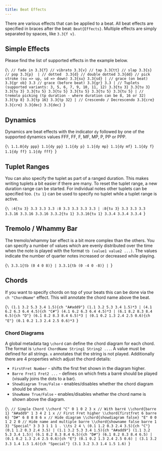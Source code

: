 ```yaml
---
title: Beat Effects
---
```



There are various effects that can be applied to a beat. All beat
effects are specified in braces after the beat: `Beat{Effects}`.
Multiple effects are simply separated by spaces, like `3.3{f v}`.

## Simple Effects

Please find the list of supported effects in the example below.

<AlphaTexSample>{`\
// fade in
3.3{f}
// vibrato
3.3{v}
// tap
3.3{tt}
// slap
3.3{s}
// pop
3.3{p} 
|
// dotted 
3.3{d}
// double dotted
3.3{dd}
// pick stroke (su => up, sd => down)
3.3{su}
3.3{sd}
|
// grace (on beat)
3.3{gr ob}
3.3
// grace (before beat)
3.3{gr}
3.3
|
// Tuplets (supported variants: 3, 5, 6, 7, 9, 10, 11, 12)
3.3{tu 3} 3.3{tu 3} 3.3{tu 3}
3.3{tu 5} 3.3{tu 5} 3.3{tu 5} 3.3{tu 5} 3.3{tu 5}
|
// tremolo picking (tp duration - where duration can be 8, 16 or 32)
3.3{tp 8} 3.3{tp 16} 3.3{tp 32}
|
// Crescendo / Decrescendo
3.3{cre} 3.3{cre} 3.3{dec} 3.3{dec}
`}</AlphaTexSample>

## Dynamics

Dynamics are beat effects with the indicator `dy` followed by one of the supported dynamics values FFF, FF, F, MF, MP, P, PP or PPP.

<AlphaTexSample>{`\
1.1.8{dy ppp} 1.1{dy pp} 1.1{dy p} 1.1{dy mp} 1.1{dy mf} 1.1{dy f} 1.1{dy ff} 1.1{dy fff}
`}</AlphaTexSample>

## Tuplet Ranges

You can also specify the tuplet as part of a ranged duration. This makes writing tuplets a bit easier if there are many.
To reset the tuplet range, a new duration range can be started. For individual notes other tuplets can be specified too.
`{tu 1}` can be used to specify no tuplet while a tuplet range is active.

<AlphaTexSample>{`\
:4{tu 3} 3.3 3.3 3.3 :8 3.3 3.3 3.3 3.3 |
:8{tu 3} 3.3 3.3 3.3 3.3.16 3.3.16 3.3.16 3.3.2{tu 1} 3.3.16{tu 1} 3.3.4 3.3.4 3.3.4
`}</AlphaTexSample>

## Tremolo / Whammy Bar

The tremolo/whammy bar effect is a bit more complex than the others.
You can specify a number of values which are evenly distributed over the
time when the note is played with the format `tb (value1 value2 ...)`.
The values indicate the number of quarter notes increased or decreased while playing.

<AlphaTexSample>{`\
3.3.1{tb (0 4 0 8)} |
3.3.1{tb (0 -4 0 -8)} |
`}</AlphaTexSample>

## Chords

If you want to specify chords on top of your beats this can be done via the `ch "ChordName"` effect.
This will annotate the chord name above the beat.

<AlphaTexSample>{`\
(1.1 3.2 5.3 3.4 1.5){ch "A#add9"} (1.1 3.2 5.3 3.4 1.5)*3 |
(4.1 6.2 6.3 6.4 4.5){ch "C#"} (4.1 6.2 6.3 6.4 4.5)*3 |
(6.1 8.2 8.3 8.4 6.5){ch "D"} (6.1 8.2 8.3 8.4 6.5)*3 |
(0.1 0.2 1.3 2.4 2.5 0.6){ch "E"} (0.1 0.2 1.3 2.4 2.5 0.6)*3
`}</AlphaTexSample>

<h3 id="chord-diagrams">Chord Diagrams</h3>

A global metadata tag `\chord` can define the chord diagram for each chord.
The format is `\chord ChordName String1 String2 ...`. A value must be defined for all strings. `x` annotates that the string is not played.
Additionally there are 4 properties which adjust the chord details: 

* `FirstFret Number` - shifts the first fret shown in the diagram higher.
* `Barre Fret1 Fret2 ...` - defines on which frets a barré should be played (visually joins the dots to a bar).
* `ShowDiagram True/False` - enables/disables whether the chord diagram should be shown.
* `ShowName True/False` - enables/disables whether the chord name is shown above the diagram.

<AlphaTexSample>{`\
// Simple Chord
\\chord "C" 0 1 0 2 3 x
// With barré
\\chord{barre 1} "A#add9" 1 3 4 2 1 x
// First Fret higher
\\chord{firstfret 6 barre 6} "D#" 6 8 8 8 6 x
// Hide diagram
\\chord{showdiagram false} "E" 0 0 1 2 2 0
// Hide name and multiple barre
\\chord{showname false barre 1 3} "Special" 3 3 3 1 1 1
.
\\ts 2 4
\
(0.1 1.2 0.3 2.4 3.5){ch "C"} (0.1 1.2 0.3 2.4 3.5) |
(1.1 3.2 5.3 3.4 1.5){ch "A#add9"} (1.1 3.2 5.3 3.4 1.5)|
(6.1 8.2 8.3 8.4 6.5){ch "D#"} (6.1 8.2 8.3 8.4 6.5) |
(0.1 0.2 1.3 2.4 2.5 0.6){ch "E"} (0.1 0.2 1.3 2.4 2.5 0.6) |
(3.1 3.2 3.3 1.4 1.5 1.6){ch "Special"} (3.1 3.2 3.3 1.4 1.5 1.6)
`}</AlphaTexSample>